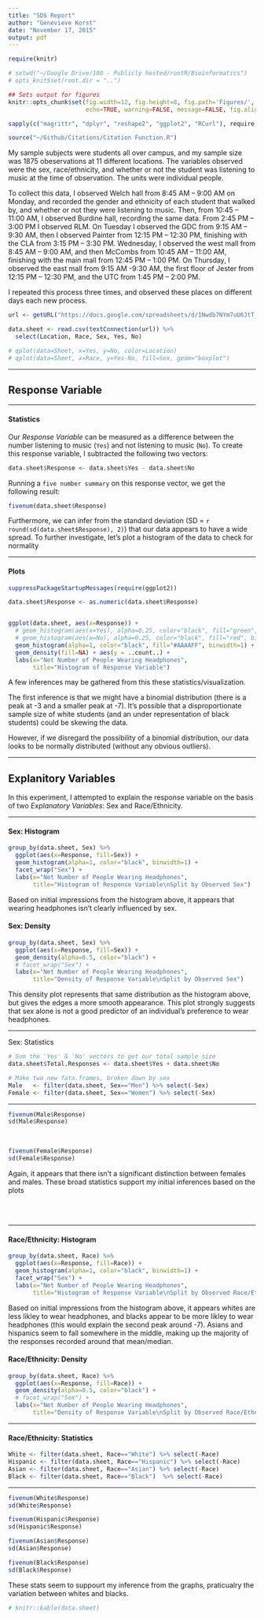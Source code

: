```yaml
---
title: "SDS Report"
author: "Genevieve Korst"
date: "November 17, 2015"
output: pdf
---
```



```r
require(knitr)

# setwd("~/Google Drive/100 - Publicly hosted/rootR/Bioinformatics")
# opts_knit$set(root.dir = "..")

## Sets output for figures
knitr::opts_chunk$set(fig.width=12, fig.height=8, fig.path='Figures/',
                      echo=TRUE, warning=FALSE, message=FALSE, fig.align='center')
```

```r
sapply(c("magrittr", "dplyr", "reshape2", "ggplot2", "RCurl"), require, character.only=TRUE)  

source("~/Github/Citations/Citation Function.R")
```


My sample subjects were students all over campus, and my sample size was 1875 obeservations at 11 different locations. The variables observed were the sex, race/ethnicity, and whether or not the student was listening to music at the time of observation. The units were individual people. 

To collect this data, I observed Welch hall from 8:45 AM – 9:00 AM on Monday, and recorded the gender and ethnicity of each student that walked by, and whether or not they were listening to music. Then, from 10:45 – 11:00 AM, I observed Burdine hall, recording the same data. From 2:45 PM – 3:00 PM I observed RLM. On Tuesday I observed the GDC from 9:15 AM – 9:30 AM, then I observed Painter from 12:15 PM – 12:30 PM, finishing with the CLA from 3:15 PM – 3:30 PM. Wednesday, I observed the west mall from 8:45 AM – 9:00 AM, and then McCombs from 10:45 AM – 11:00 AM, finishing with the main mall from 12:45 PM – 1:00 PM. On Thursday, I observed the east mall from 9:15 AM -9:30 AM, the first floor of Jester from 12:15 PM – 12:30 PM, and the UTC from 1:45 PM – 2:00 PM. 

I repeated this process three times, and observed these places on different days each new process. 


```r
url <- getURL("https://docs.google.com/spreadsheets/d/1Nwdb7NYm7uU6JtT_cbDf8gM1AImay-y55Z8VCKlxVFU/pub?gid=1089481875&single=true&output=csv")

data.sheet <- read.csv(textConnection(url)) %>%
  select(Location, Race, Sex, Yes, No)

# qplot(data=Sheet, x=Yes, y=No, color=Location)
# qplot(data=Sheet, x=Race, y=Yes-No, fill=Sex, geom="boxplot")
```


***
## Response Variable

***

#### Statistics

Our *Response Variable* can be measured as a difference between the number listening to music (`Yes`) and not listening to music (`No`). To create this response variable, I subtracted the following two vectors:

```r
data.sheet$Response <- data.sheet$Yes - data.sheet$No
```

Running a `five number summary` on this response vector, we get the following result:

```r
fivenum(data.sheet$Response)
```

Furthermore, we can infer from the standard deviation (SD = `r round(sd(data.sheet$Response), 2)`) that our data appears to have a wide spread. To further investigate, let's plot a histogram of the data to check for normality

***

#### Plots

```r
suppressPackageStartupMessages(require(ggplot2))

data.sheet$Response <- as.numeric(data.sheet$Response)


ggplot(data.sheet, aes(x=Response)) +
  # geom_histogram(aes(x=Yes), alpha=0.25, color="black", fill="green", binwidth=1) +
  # geom_histogram(aes(x=No), alpha=0.25, color="black", fill="red", binwidth=1) +
  geom_histogram(alpha=1, color="black", fill="#AAAAFF", binwidth=1) +
  geom_density(fill=NA) + aes(y = ..count..) +
  labs(x="Net Number of People Wearing Headphones",
       title="Histogram of Response Variable")
```

A few inferences may be gathered from this these statistics/visualization. 

The first inference is that we might have a binomial distribution (there is a peak at -3 and a smaller peak at -7). It's possible that a disproportionate sample size of white students (and an under representation of black students) could be skewing the data.

However, if we disregard the possibility of a binomial distribution, our data looks to be normally distributed (without any obvious outliers). 


***


## Explanitory Variables

In this experiment, I attempted to explain the response variable on the basis of two *Explanatory Variables*: Sex and Race/Ethnicity.

***

#### Sex: Histogram

```r
group_by(data.sheet, Sex) %>%
  ggplot(aes(x=Response, fill=Sex)) + 
  geom_histogram(alpha=1, color="black", binwidth=1) + 
  facet_wrap("Sex") + 
  labs(x="Net Number of People Wearing Headphones",
       title="Histogram of Response Variable\nSplit by Observed Sex")
```

Based on initial impressions from the histogram above, it appears that wearing headphones isn't clearly influenced by sex. 

#### Sex: Density

```r
group_by(data.sheet, Sex) %>%
  ggplot(aes(x=Response, fill=Sex)) + 
  geom_density(alpha=0.5, color="black") + 
  # facet_wrap("Sex") + 
  labs(x="Net Number of People Wearing Headphones",
       title="Density of Response Variable\nSplit by Observed Sex")
```

This density plot represents that same distribution as the histogram above, but gives the edges a more smooth appearance. This plot strongly suggests that sex alone is not a good predictor of an individual's preference to wear headphones.

***

Sex: Statistics

```r
# Sum the 'Yes' & 'No' vectors to get our total sample size
data.sheet$Total.Responses <- data.sheet$Yes + data.sheet$No

# Make two new fata.frames, broken down by sex
Male   <- filter(data.sheet, Sex=="Men") %>% select(-Sex)
Female <- filter(data.sheet, Sex=="Women") %>% select(-Sex)
```

---

```r
fivenum(Male$Response)
sd(Male$Response)
```

<br>

```r
fivenum(Female$Response)
sd(Female$Response)
```

Again, it appears that there isn't a significant distinction between females and males. These broad statistics support my initial inferences based on the plots

<br><br><hr>

#### Race/Ethnicity: Histogram

```r
group_by(data.sheet, Race) %>%
  ggplot(aes(x=Response, fill=Race)) + 
  geom_histogram(alpha=1, color="black", binwidth=1) + 
  facet_wrap("Sex") + 
  labs(x="Net Number of People Wearing Headphones",
       title="Histogram of Response Variable\nSplit by Observed Race/Ethnicity")
```

Based on initial impressions from the histogram above, it appears whites are less likley to wear headphones, and blacks appear to be more likley to wear headphones (this would explain the second peak around -7). Asians and hispanics seem to fall somewhere in the middle, making up the majority of the responses recorded around that mean/median.

#### Race/Ethnicity: Density

```r
group_by(data.sheet, Race) %>%
  ggplot(aes(x=Response, fill=Race)) + 
  geom_density(alpha=0.5, color="black") + 
  # facet_wrap("Sex") + 
  labs(x="Net Number of People Wearing Headphones",
       title="Density of Response Variable\nSplit by Observed Race/Ethnicity")
```

***

#### Race/Ethnicity: Statistics

```r
White <- filter(data.sheet, Race=="White") %>% select(-Race)
Hispanic <- filter(data.sheet, Race=="Hispanic") %>% select(-Race)
Asian <- filter(data.sheet, Race=="Asian") %>% select(-Race)
Black <- filter(data.sheet, Race=="Black")  %>% select(-Race)
```

***

```r
fivenum(White$Response)
sd(White$Response)
```

```r
fivenum(Hispanic$Response)
sd(Hispanic$Response)
```

```r
fivenum(Asian$Response)
sd(Asian$Response)
```

```r
fivenum(Black$Response)
sd(Black$Response)
```

These stats seem to suppourt my inference from the graphs, praticualry the variation between whites and blacks.


```r
# knitr::kable(data.sheet)
```
